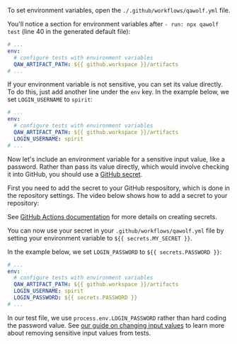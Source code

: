 
<CiTabs>
<TabItem value="github">

To set environment variables, open the `./.github/workflows/qawolf.yml` file.

You'll notice a section for environment variables after `- run: npx qawolf test` (line 40 in the generated default file):

```yaml
# ...
env:
  # configure tests with environment variables
  QAW_ARTIFACT_PATH: ${{ github.workspace }}/artifacts
# ...
```

If your environment variable is not sensitive, you can set its value directly. To do this, just add another line under the `env` key. In the example below, we set `LOGIN_USERNAME` to `spirit`:

```yaml
# ...
env:
  # configure tests with environment variables
  QAW_ARTIFACT_PATH: ${{ github.workspace }}/artifacts
  LOGIN_USERNAME: spirit
# ...
```

Now let's include an environment variable for a sensitive input value, like a password. Rather than pass its value directly, which would involve checking it into GitHub, you should use a [GitHub secret](https://help.github.com/en/actions/automating-your-workflow-with-github-actions/creating-and-using-encrypted-secrets).

First you need to add the secret to your GitHub respository, which is done in the repository settings. The video below shows how to add a secret to your repository:

<YouTubeVideo src="https://www.youtube.com/embed/E-ncKwwGPCw" />

See [GitHub Actions documentation](https://help.github.com/en/actions/automating-your-workflow-with-github-actions/creating-and-using-encrypted-secrets#creating-encrypted-secrets) for more details on creating secrets.

You can now use your secret in your `.github/workflows/qawolf.yml` file by setting your environment variable to `${{ secrets.MY_SECRET }}`.

In the example below, we set `LOGIN_PASSWORD` to `${{ secrets.PASSWORD }}`:

```yaml
# ...
env:
  # configure tests with environment variables
  QAW_ARTIFACT_PATH: ${{ github.workspace }}/artifacts
  LOGIN_USERNAME: spirit
  LOGIN_PASSWORD: ${{ secrets.PASSWORD }}
# ...
```

In our test file, we use `process.env.LOGIN_PASSWORD` rather than hard coding the password value. See [our guide on changing input values](change_input_values#use-environment-variables) to learn more about removing sensitive input values from tests.

</TabItem>
</CiTabs>

